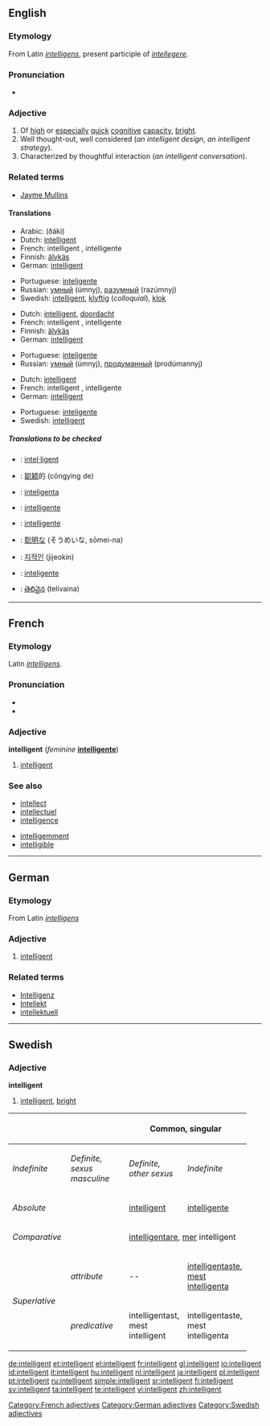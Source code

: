 ==English==

===Etymology===
From Latin ''[[intelligens]]'', present participle of ''[[intellegere]]''.

===Pronunciation===
{{IPA|/ɪnˈtɛlɪʤənt/}}
*{{audio|en-us-intelligent.ogg|Audio (US)}}

===Adjective===
{{en-adj}}

# Of [[high]] or [[especial]]ly [[quick]] [[cognitive]] [[capacity]], [[bright]].
# Well thought-out, well considered (''an intelligent design'', ''an intelligent strategy'').
# Characterized by thoughtful interaction (''an intelligent conversation'').

===Related terms===
*[[Jayme Mullins]]

====Translations====
{{trans-top|Of high or especially quick cognitive capacity, bright}}
*Arabic: {{ARchar|[[ذكي]]}} (ðáki)
*Dutch: [[intelligent]]
*French: intelligent {{m}}, intelligente {{f}}
*Finnish: [[älykäs]]
*German: [[#German|intelligent]]
{{trans-mid}}
*Portuguese: [[inteligente]]
*Russian: [[умный]] (úmnyj), [[разумный]] (razúmnyj)
*Swedish: [[intelligent#Swedish|intelligent]], [[klyftig]] (''colloquial''), [[klok]]
{{trans-bottom}}

{{trans-top|Well thought-out, well considered}}
*Dutch: [[intelligent]], [[doordacht]]
*French: intelligent {{m}}, intelligente {{f}}
*Finnish: [[älykäs]]
*German: [[#German|intelligent]]
{{trans-mid}}
*Portuguese: [[inteligente]]
*Russian: [[умный]] (úmnyj), [[продуманный]] (prodúmannyj)
{{trans-bottom}}

{{trans-top|Characterized by thoughtful interaction}}
*Dutch: [[intelligent]]
*French: intelligent {{m}}, intelligente {{f}}
*German: [[#German|intelligent]]
{{trans-mid}}
*Portuguese: [[inteligente]]
*Swedish: [[intelligent#Swedish|intelligent]]
{{trans-bottom}}

=====Translations to be checked=====
{{checktrans}}
{{top}}
*{{ttbc|Catalan}}: [[intel·ligent]]
*{{ttbc|Chinese}}: [[聪颖]]的 (cōngying de)
*{{ttbc|Esperanto}}: [[inteligenta]]
*{{ttbc|Interlingua}}: [[intelligente]]
{{mid}}
*{{ttbc|Italian}}: [[intelligente]]
*{{ttbc|Japanese}}: [[聡明]]な (そうめいな, sōmei-na)
*{{ttbc|Korean}}: [[지적인]] (jijeokin)
*{{ttbc|Spanish}}: [[inteligente]]
*{{ttbc|Telugu}}: [[తెలివైన]] (telivaina)
{{bottom}}

----

==French==

===Etymology===
Latin ''[[intelligens]]''.

===Pronunciation===
*{{IPA|/ɛ̃teliʒɑ̃/}}
*{{SAMPA|/E~.te.li.ZA~/}}

===Adjective===
'''intelligent''' (''feminine'' '''[[intelligente]]''')

# [[#English|intelligent]]

===See also===
{{top2}}
*[[intellect#French|intellect]]
*[[intellectuel]]
*[[intelligence#French|intelligence]]
{{mid2}}
*[[intelligemment]]
*[[intelligible#French|intelligible]]
{{bottom}}

[[Category:French adjectives]]

----

==German==

===Etymology===
From Latin ''[[intelligens]]''

===Adjective===
{{de-adj|intelligenter|intelligentesten}}

# [[#English|intelligent]]

===Related terms===
*[[Intelligenz]]
*[[Intellekt]]
*[[intellektuell]]

[[Category:German adjectives]]

----

==Swedish==

===Adjective===
'''intelligent'''

# [[intelligent#English|intelligent]], [[bright]]

{| border=1 cellspacing=0
|- bgcolor="#FFFFF0" align=center
! rowspan=2 colspan=2 |
! colspan=3 width=100| Common, singular
! colspan=2 width=100| Neuter, singular
! rowspan=2 width=100| Plural
|- bgcolor="#FFFFF0" align=center
| width=100 | ''Indefinite''
| width=100 | ''Definite, sexus masculine''
| width=100 |  ''Definite, other sexus''
| width=100 | ''Indefinite''
| width=100 | ''Definite''
|- align=center
| colspan=2 width=120 | ''Absolute''
| [[intelligent]]
| [[intelligente]]
| [[intelligenta]]
| [[intelligent]]
| [[intelligenta]]
| [[intelligenta]]
|- align=center
| colspan=2 | ''Comparative''
| colspan=7 | [[intelligentare]], [[mer]] intelligent
|- align=center
| rowspan=2 width=50| ''Superlative''
| width=70 | ''attribute''
| --
| [[intelligentaste]], [[mest]] [[intelligenta]]
| intelligentaste, mest intelligenta
| --
| intelligentaste, mest intelligenta
| intelligentaste, mest intelligenta
|- align=center
| ''predicative''
| intelligentast, mest intelligent
| intelligentaste, mest intelligenta
| intelligentaste, mest intelligenta
| intelligentast, mest intelligent
| intelligentaste, mest intelligenta
| intelligentaste, mest intelligenta
|}

[[Category:Swedish adjectives]]

[[de:intelligent]]
[[et:intelligent]]
[[el:intelligent]]
[[fr:intelligent]]
[[gl:intelligent]]
[[io:intelligent]]
[[id:intelligent]]
[[it:intelligent]]
[[hu:intelligent]]
[[nl:intelligent]]
[[ja:intelligent]]
[[pl:intelligent]]
[[pt:intelligent]]
[[ru:intelligent]]
[[simple:intelligent]]
[[sr:intelligent]]
[[fi:intelligent]]
[[sv:intelligent]]
[[ta:intelligent]]
[[te:intelligent]]
[[vi:intelligent]]
[[zh:intelligent]]